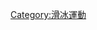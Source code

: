 {{NoteTA
|G1=Sports
|1=zh-cn:速度滑冰; zh-tw:競速滑冰;
}}
{{Catnav|頁面分類|人类社会|文化|体育|冰雪运动}}
{{Catnav|頁面分類|...|文化|体育|冰雪运动}}
{{Commonscat|Speed skating}}

[[Category:滑冰運動|Category:滑冰運動]]